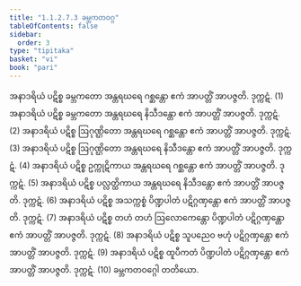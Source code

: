 ```yaml
---
title: "1.1.2.7.3 ခမ္ဘကတဝဂ္ဂ"
tableOfContents: false
sidebar:
  order: 3
type: "tipitaka"
basket: "vi"
book: "pari"
---
```



<DynamicBreadcrumb />

<Division number="177" book="pari" e="ch" v="5" p="75">

<Paragraph number="513" book="pari">
အနာဒရိယံ ပဋိစ္စ ခမ္ဘကတော အန္တရဃရေ ဂစ္ဆန္တော ဧကံ အာပတ္တိံ အာပဇ္ဇတိ. ဒုက္ကဋံ. (1)
</Paragraph>

<Paragraph number="514" book="pari">
အနာဒရိယံ ပဋိစ္စ ခမ္ဘကတော အန္တရဃရေ နိသီဒန္တော ဧကံ အာပတ္တိံ အာပဇ္ဇတိ. ဒုက္ကဋံ. (2)
</Paragraph>

<Paragraph number="515" book="pari">
အနာဒရိယံ ပဋိစ္စ ဩဂုဏ္ဌိတော အန္တရဃရေ ဂစ္ဆန္တော ဧကံ အာပတ္တိံ အာပဇ္ဇတိ. ဒုက္ကဋံ. (3)
</Paragraph>

<Paragraph number="516" book="pari">
အနာဒရိယံ ပဋိစ္စ ဩဂုဏ္ဌိတော အန္တရဃရေ နိသီဒန္တော ဧကံ အာပတ္တိံ အာပဇ္ဇတိ. ဒုက္ကဋံ. (4)
</Paragraph>

<Paragraph number="517" book="pari">
အနာဒရိယံ ပဋိစ္စ ဥက္ကုဋိကာယ အန္တရဃရေ ဂစ္ဆန္တော ဧကံ အာပတ္တိံ အာပဇ္ဇတိ. ဒုက္ကဋံ. (5)
</Paragraph>

<Paragraph number="518" book="pari">
အနာဒရိယံ ပဋိစ္စ ပလ္လတ္ထိကာယ အန္တရဃရေ နိသီဒန္တော ဧကံ အာပတ္တိံ အာပဇ္ဇတိ. ဒုက္ကဋံ. (6)
</Paragraph>

<Paragraph number="519" book="pari">
အနာဒရိယံ ပဋိစ္စ အသက္ကစ္စံ ပိဏ္ဍပါတံ ပဋိဂ္ဂဏှန္တော ဧကံ အာပတ္တိံ အာပဇ္ဇတိ. ဒုက္ကဋံ. (7)
</Paragraph>

<Paragraph number="520" book="pari">
အနာဒရိယံ ပဋိစ္စ တဟံ တဟံ ဩလောကေန္တော ပိဏ္ဍပါတံ ပဋိဂ္ဂဏှန္တော ဧကံ အာပတ္တိံ အာပဇ္ဇတိ. ဒုက္ကဋံ. (8)
</Paragraph>

<Paragraph number="521" book="pari">
အနာဒရိယံ ပဋိစ္စ သူပညေဝ ဗဟုံ ပဋိဂ္ဂဏှန္တော ဧကံ အာပတ္တိံ အာပဇ္ဇတိ. ဒုက္ကဋံ. (9)
</Paragraph>

<Paragraph number="522" book="pari">
အနာဒရိယံ ပဋိစ္စ ထူပီကတံ ပိဏ္ဍပါတံ ပဋိဂ္ဂဏှန္တော ဧကံ အာပတ္တိံ အာပဇ္ဇတိ. ဒုက္ကဋံ. (10)

</Paragraph>
</Division>

<Paragraph number="523" type="center" book="pari">
ခမ္ဘကတဝဂ္ဂေါ တတိယော.
</Paragraph>